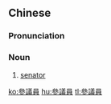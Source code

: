 ==Chinese==
{{zh-forms|s=参议员|type=21}}

===Pronunciation===
{{zh-pron
|m=cānyìyuán
|c=caam1 ji5 jyun4
|mn=chham-gī-oân
|cat=n
}}

===Noun===
{{zh-noun}}

# [[senator]]

[[ko:參議員]]
[[hu:參議員]]
[[tl:參議員]]